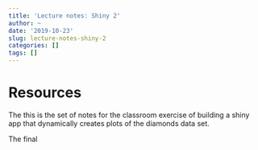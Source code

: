 ```yaml
---
title: 'Lecture notes: Shiny 2'
author: ~
date: '2019-10-23'
slug: lecture-notes-shiny-2
categories: []
tags: []
---
```


# Resources

The this is the set of notes for the classroom exercise of building a shiny app that dynamically creates plots of the diamonds data set.

The final 